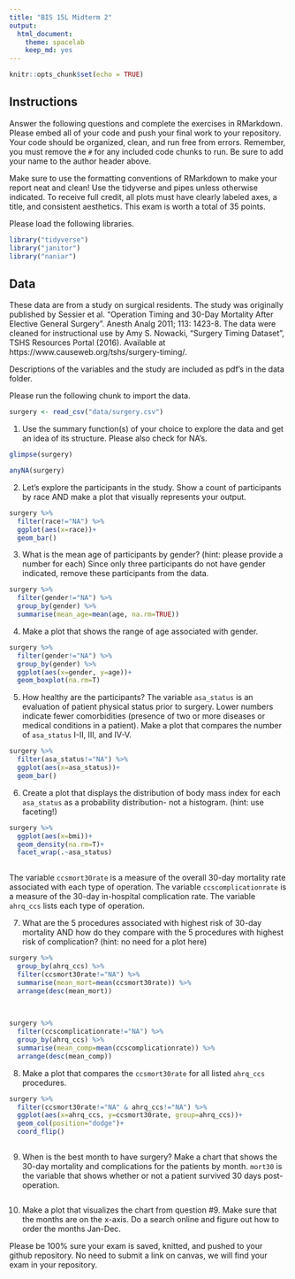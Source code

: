 ```yaml
---
title: "BIS 15L Midterm 2"
output:
  html_document: 
    theme: spacelab
    keep_md: yes
---
```


```r
knitr::opts_chunk$set(echo = TRUE)
```

## Instructions
Answer the following questions and complete the exercises in RMarkdown. Please embed all of your code and push your final work to your repository. Your code should be organized, clean, and run free from errors. Remember, you must remove the `#` for any included code chunks to run. Be sure to add your name to the author header above.  

Make sure to use the formatting conventions of RMarkdown to make your report neat and clean! Use the tidyverse and pipes unless otherwise indicated. To receive full credit, all plots must have clearly labeled axes, a title, and consistent aesthetics. This exam is worth a total of 35 points. 

Please load the following libraries.
```r
library("tidyverse")
library("janitor")
library("naniar")
```

## Data
These data are from a study on surgical residents. The study was originally published by Sessier et al. “Operation Timing and 30-Day Mortality After Elective General Surgery”. Anesth Analg 2011; 113: 1423-8. The data were cleaned for instructional use by Amy S. Nowacki, “Surgery Timing Dataset”, TSHS Resources Portal (2016). Available at https://www.causeweb.org/tshs/surgery-timing/.

Descriptions of the variables and the study are included as pdf's in the data folder.  

Please run the following chunk to import the data.
```r
surgery <- read_csv("data/surgery.csv")
```

1. Use the summary function(s) of your choice to explore the data and get an idea of its structure. Please also check for NA's.
```r
glimpse(surgery)
```
```r
anyNA(surgery)
```



2. Let's explore the participants in the study. Show a count of participants by race AND make a plot that visually represents your output.
```r
surgery %>%
  filter(race!="NA") %>%
  ggplot(aes(x=race))+
  geom_bar()
```


3. What is the mean age of participants by gender? (hint: please provide a number for each) Since only three participants do not have gender indicated, remove these participants from the data.
```r
surgery %>%
  filter(gender!="NA") %>%
  group_by(gender) %>%
  summarise(mean_age=mean(age, na.rm=TRUE)) 
```

4. Make a plot that shows the range of age associated with gender.
```r
surgery %>%
  filter(gender!="NA") %>%
  group_by(gender) %>%
  ggplot(aes(x=gender, y=age))+
  geom_boxplot(na.rm=T)
```


5. How healthy are the participants? The variable `asa_status` is an evaluation of patient physical status prior to surgery. Lower numbers indicate fewer comorbidities (presence of two or more diseases or medical conditions in a patient). Make a plot that compares the number of `asa_status` I-II, III, and IV-V.
```r
surgery %>%
  filter(asa_status!="NA") %>%
  ggplot(aes(x=asa_status))+
  geom_bar()
```

6. Create a plot that displays the distribution of body mass index for each `asa_status` as a probability distribution- not a histogram. (hint: use faceting!)
```r
surgery %>%
  ggplot(aes(x=bmi))+
  geom_density(na.rm=T)+
  facet_wrap(.~asa_status)
  
```


The variable `ccsmort30rate` is a measure of the overall 30-day mortality rate associated with each type of operation. The variable `ccscomplicationrate` is a measure of the 30-day in-hospital complication rate. The variable `ahrq_ccs` lists each type of operation.  


7. What are the 5 procedures associated with highest risk of 30-day mortality AND how do they compare with the 5 procedures with highest risk of complication? (hint: no need for a plot here)
```r
surgery %>%
  group_by(ahrq_ccs) %>%
  filter(ccsmort30rate!="NA") %>%
  summarise(mean_mort=mean(ccsmort30rate)) %>%
  arrange(desc(mean_mort))
  
  
```
```r
surgery %>%
  filter(ccscomplicationrate!="NA") %>%
  group_by(ahrq_ccs) %>%
  summarise(mean_comp=mean(ccscomplicationrate)) %>%
  arrange(desc(mean_comp))
```


8. Make a plot that compares the `ccsmort30rate` for all listed `ahrq_ccs` procedures.
```r
surgery %>%
  filter(ccsmort30rate!="NA" & ahrq_ccs!="NA") %>%
  ggplot(aes(x=ahrq_ccs, y=ccsmort30rate, group=ahrq_ccs))+
  geom_col(position="dodge")+
  coord_flip()
  
```


9. When is the best month to have surgery? Make a chart that shows the 30-day mortality and complications for the patients by month. `mort30` is the variable that shows whether or not a patient survived 30 days post-operation.
```r

```


10. Make a plot that visualizes the chart from question #9. Make sure that the months are on the x-axis. Do a search online and figure out how to order the months Jan-Dec.

Please be 100% sure your exam is saved, knitted, and pushed to your github repository. No need to submit a link on canvas, we will find your exam in your repository.